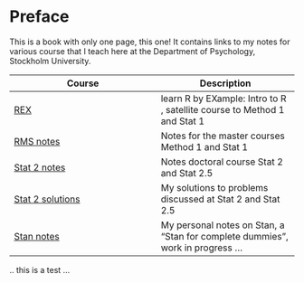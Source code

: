 # Preface {.unnumbered}

This is a book with only one page, this one! It contains links to my notes for various course that I teach here at the Department of Psychology, Stockholm University.

| Course                                                                               | Description                                                                     |
|--------------------------------------------------------------------------------------|---------------------------------------------------------------------------------|
| [REX](https://matni.bitbucket.io/rex/docs/){target="_blank"}                         | learn R by EXample: Intro to R , satellite course to Method 1 and Stat 1        |
| [RMS notes](https://matni.bitbucket.io/rmsnotes/docs/){target="_blank"}              | Notes for the master courses Method 1 and Stat 1                                |
| [Stat 2 notes](https://matni.bitbucket.io/stat2notes/docs/){target="_blank"}         | Notes doctoral course Stat 2 and Stat 2.5                                       |
| [Stat 2 solutions](https://matni.bitbucket.io/stat2solutions/docs/){target="_blank"} | My solutions to problems discussed at Stat 2 and Stat 2.5                       |
| [Stan notes](https://matni.bitbucket.io/stan_notes/_book/){target="_blank"}          | My personal notes on Stan, a "Stan for complete dummies", work in progress ...  |


.. this is a test ...